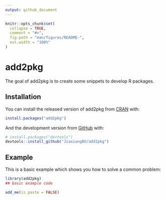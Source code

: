 ```yaml
---
output: github_document
---
```


<!-- README.md is generated from README.Rmd. Please edit that file -->

```r
knitr::opts_chunk$set(
  collapse = TRUE,
  comment = "#>",
  fig.path = "man/figures/README-",
  out.width = "100%"
)
```
# add2pkg

<!-- badges: start -->
<!-- badges: end -->

The goal of add2pkg is to create some snippets to develop R packages.

## Installation

You can install the released version of add2pkg from [CRAN](https://CRAN.R-project.org) with:

``` r
install.packages("add2pkg")
```

And the development version from [GitHub](https://github.com/) with:

``` r
# install.packages("devtools")
devtools::install_github("JiaxiangBU/add2pkg")
```
## Example

This is a basic example which shows you how to solve a common problem:

```r
library(add2pkg)
## basic example code
```

```r
add_me(is_paste = FALSE)
```
